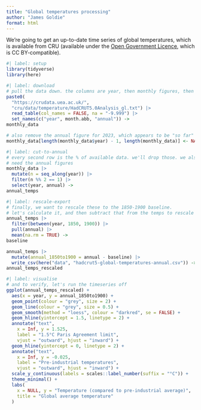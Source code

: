 ```yaml
---
title: "Global temperatures processing"
author: "James Goldie"
format: html
---
```


We're going to get an up-to-date time series of global temperatures, which is available from CRU (available under the [Open Government Licence](http://www.nationalarchives.gov.uk/doc/open-government-licence/version/3/), which is CC BY-compatible).


```r
#| label: setup
library(tidyverse)
library(here)
```

```r
#| label: download
# pull the data down. the columns are year, then monthly figures, then annual
paste0(
  "https://crudata.uea.ac.uk/",
  "cru/data/temperature/HadCRUT5.0Analysis_gl.txt") |>
  read_table(col_names = FALSE, na = "-9.999") |>
  set_names(c("year", month.abb, "annual")) ->
monthly_data

# also remove the annual figure for 2023, which appears to be "so far"
monthly_data[length(monthly_data$year) - 1, length(monthly_data)] <- NA_real_
```

```r
#| label: cut-to-annual
# every second row is the % of available data. we'll drop those. we also only
# need the annual figures
monthly_data |>
  mutate(n = seq_along(year)) |>
  filter(n %% 2 == 1) |>
  select(year, annual) ->
annual_temps
```

```r
#| label: rescale-export
# finally, we want to rescale these to the 1850-1900 baseline.
# let's calculate it, and then subtract that from the temps to rescale
annual_temps |>
  filter(between(year, 1850, 1900)) |>
  pull(annual) |>
  mean(na.rm = TRUE) ->
baseline

annual_temps |>
  mutate(annual_1850to1900 = annual - baseline) |>
  write_csv(here("data", "hadcrut5-global-temperatures-annual.csv")) ->
annual_temps_rescaled
```
```r
#| label: visualise
# and to verify, let's run the timeseries off
ggplot(annual_temps_rescaled) +
  aes(x = year, y = annual_1850to1900) +
  geom_point(colour = "grey", size = 2) +
  geom_line(colour = "grey", size = 0.5) +
  geom_smooth(method = "loess", colour = "darkred", se = FALSE) +
  geom_hline(yintercept = 1.5, linetype = 2) +
  annotate("text",
    x = Inf, y = 1.525,
    label = "1.5°C Paris Agreement limit",
    vjust = "outward", hjust = "inward") +
  geom_hline(yintercept = 0, linetype = 2) +
  annotate("text",
    x = Inf, y = -0.025,
    label = "Pre-industrial temperatures",
    vjust = "outward", hjust = "inward") +
  scale_y_continuous(labels = scales::label_number(suffix = "°C")) +
  theme_minimal() +
  labs(
    x = NULL, y = "Temperature (compared to pre-industrial average)",
    title = "Global average temperature"
  )

```
